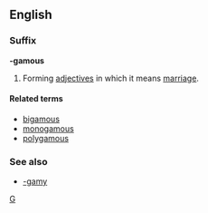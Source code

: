 ==English==
===Suffix===
'''-gamous'''

#Forming [[adjective]]s in which it means [[marriage]].

====Related terms====
*[[bigamous]]
*[[monogamous]]
*[[polygamous]]

===See also===
*[[-gamy]]
[[Category:English suffixes|G]]
